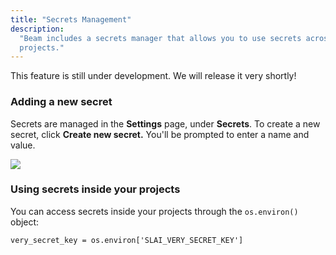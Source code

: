```yaml
---
title: "Secrets Management"
description:
  "Beam includes a secrets manager that allows you to use secrets across your
  projects."
---
```

<Warning>This feature is still under development. We will release it very shortly!</Warning>

### Adding a new secret

Secrets are managed in the **Settings** page, under **Secrets**. To create a new
secret, click **Create new secret.** You'll be prompted to enter a name and
value.

![](/img/beam/account/secrets-management.png)

### Using secrets inside your projects

You can access secrets inside your projects through the `os.environ()` object:

```
very_secret_key = os.environ['SLAI_VERY_SECRET_KEY']
```
